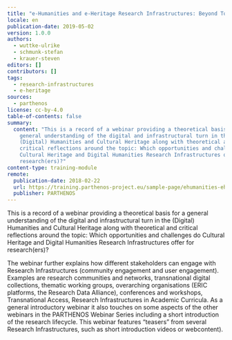```yaml
---
title: "e-Humanities and e-Heritage Research Infrastructures: Beyond Tools"
locale: en
publication-date: 2019-05-02
version: 1.0.0
authors:
  - wuttke-ulrike
  - schmunk-stefan
  - krauer-steven
editors: []
contributors: []
tags:
  - research-infrastructures
  - e-heritage
sources:
  - parthenos
license: cc-by-4.0
table-of-contents: false
summary:
  content: "This is a record of a webinar providing a theoretical basis for a
    general understanding of the digital and infrastructural turn in the
    (Digital) Humanities and Cultural Heritage along with theoretical and
    critical reflections around the topic: Which opportunities and challenges do
    Cultural Heritage and Digital Humanities Research Infrastructures offer for
    research(ers)?"
content-type: training-module
remote:
  publication-date: 2018-02-22
  url: https://training.parthenos-project.eu/sample-page/ehumanities-eheritage-webinar-series/webinar-beyond-tools/
  publisher: PARTHENOS
---
```

This is a record of a webinar providing a theoretical basis for a general understanding of the digital and infrastructural turn in the (Digital) Humanities and Cultural Heritage along with theoretical and critical reflections around the topic: Which opportunities and challenges do Cultural Heritage and Digital Humanities Research Infrastructures offer for research(ers)?

The webinar further explains how different stakeholders can engage with Research Infrastructures (community engagement and user engagement). Examples are research communities and networks, transnational digital collections, thematic working groups, overarching organisations (ERIC platforms, the Research Data Alliance), conferences and workshops, Transnational Access, Research Infrastructures in Academic Curricula. As a general introductory webinar it also touches on some aspects of the other webinars in the PARTHENOS Webinar Series including a short introduction of the research lifecycle. This webinar features “teasers” from several Research Infrastructures, such as short introduction videos or webcontent).

<ExternalResource title="Interested in learning more?" subtitle="Check out e-Humanities and e-Heritage Research Infrastructures: Beyond Tools on PARTHENOS" url="https://training.parthenos-project.eu/sample-page/ehumanities-eheritage-webinar-series/webinar-beyond-tools/" />
